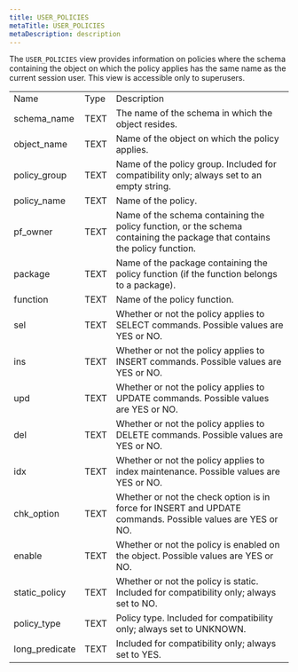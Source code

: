 ```yaml
---
title: USER_POLICIES
metaTitle: USER_POLICIES
metaDescription: description
---
```


The `USER_POLICIES` view provides information on policies where the
schema containing the object on which the policy applies has the same
name as the current session user. This view is accessible only to
superusers.

|                 |      |                                                                                                                            |
| --------------- | ---- | -------------------------------------------------------------------------------------------------------------------------- |
| Name            | Type | Description                                                                                                                |
| schema_name    | TEXT | The name of the schema in which the object resides.                                                                        |
| object_name    | TEXT | Name of the object on which the policy applies.                                                                            |
| policy_group   | TEXT | Name of the policy group. Included for compatibility only; always set to an empty string.                                  |
| policy_name    | TEXT | Name of the policy.                                                                                                        |
| pf_owner       | TEXT | Name of the schema containing the policy function, or the schema containing the package that contains the policy function. |
| package         | TEXT | Name of the package containing the policy function (if the function belongs to a package).                                 |
| function        | TEXT | Name of the policy function.                                                                                               |
| sel             | TEXT | Whether or not the policy applies to SELECT commands. Possible values are YES or NO.                                       |
| ins             | TEXT | Whether or not the policy applies to INSERT commands. Possible values are YES or NO.                                       |
| upd             | TEXT | Whether or not the policy applies to UPDATE commands. Possible values are YES or NO.                                       |
| del             | TEXT | Whether or not the policy applies to DELETE commands. Possible values are YES or NO.                                       |
| idx             | TEXT | Whether or not the policy applies to index maintenance. Possible values are YES or NO.                                     |
| chk_option     | TEXT | Whether or not the check option is in force for INSERT and UPDATE commands. Possible values are YES or NO.                 |
| enable          | TEXT | Whether or not the policy is enabled on the object. Possible values are YES or NO.                                         |
| static_policy  | TEXT | Whether or not the policy is static. Included for compatibility only; always set to NO.                                    |
| policy_type    | TEXT | Policy type. Included for compatibility only; always set to UNKNOWN.                                                       |
| long_predicate | TEXT | Included for compatibility only; always set to YES.                                                                        |
